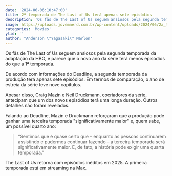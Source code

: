 ```yaml
---
date: '2024-06-06:10:47:00'
title: 2ª temporada de The Last of Us terá apenas sete episódios
description: 'Os fãs de The Last of Us seguem ansiosos pela segunda temporada da adaptação da HBO, e parece que o novo ano da série terá menos episódios do que a 1ª temporada.'
image: https://uploads.jovemnerd.com.br/wp-content/uploads/2024/06/2a_temporada_the_last_of_us__85i061o9.jpg
categories: 'Movies'
ytid: ''
author: "Anderson \"Yagasaki\" Marlon"
---
```


Os fãs de The Last of Us seguem ansiosos pela segunda temporada da adaptação da HBO, e parece que o novo ano da série terá menos episódios do que a 1ª temporada.

De acordo com informações do Deadline, a segunda temporada da produção terá apenas sete episódios. Em termos de comparação, o ano de estreia da série teve nove capítulos.

Apesar disso, Craig Mazin e Neil Druckmann, cocriadores da série, antecipam que um dos novos episódios terá uma longa duração. Outros detalhes não foram revelados.

Falando ao Deadline, Mazin e Druckmann reforçaram que a produção pode ganhar uma terceira temporada "significativamente maior" e, quem sabe, um possível quarto ano:

> “Sentimos que é quase certo que – enquanto as pessoas continuarem assistindo e pudermos continuar fazendo – a terceira temporada será significativamente maior. E, de fato, a história pode exigir uma quarta temporada.”

The Last of Us retorna com episódios inéditos em 2025. A primeira temporada está em streaming na Max.
